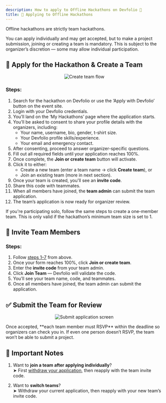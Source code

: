 ```yaml
---
description: How to apply to Offline Hackathons on Devfolio 🏢
title: 🔐 Applying to Offline Hackathons
---
```

Offline hackathons are strictly team hackathons.

<Callout type="info" title="Note">
You can apply individually and may get accepted, but to make a project submission, joining or creating a team is mandatory.  
This is subject to the organizer’s discretion — some may allow individual participation.
</Callout>


## 👥 Apply for the Hackathon & Create a Team

<p align="center">
  <img src="/assets/ScreenRecording2025-05-20at4.09.05PM-ezgif.com-video-to-gif-converter.gif" alt="Create team flow" />
</p>

### Steps:

1. Search for the hackathon on Devfolio or use the ‘Apply with Devfolio’ button on the event site.
2. Login with your Devfolio credentials.
3. You’ll land on the ‘My Hackathons’ page where the application starts.
4. You’ll be asked to consent to share your profile details with the organizers, including:
   - Your name, username, bio, gender, t-shirt size.
   - Your Devfolio profile skills/experience.
   - Your email and emergency contact.
5. After consenting, proceed to answer organizer-specific questions.
6. Fill out all required fields until your application reaches 100%.
7. Once complete, the **Join or create team** button will activate.
8. Click it to either:
   - Create a new team (enter a team name → click **Create team**), or  
   - Join an existing team (more in next section).
9. Once your team is created, you'll see an **invite code**.
10. Share this code with teammates.
11. When all members have joined, the **team admin** can submit the team application.
12. The team’s application is now ready for organizer review.

<Callout type="info" title="Solo Participants">
If you're participating solo, follow the same steps to create a one-member team.  
This is only valid if the hackathon’s minimum team size is set to 1.
</Callout>

## 👯 Invite Team Members

### Steps:

1. Follow [steps 1–7](#apply-for-the-hackathon--create-a-team) from above.
2. Once your form reaches 100%, click **Join or create team**.
3. Enter the **invite code** from your team admin.
4. Click **Join Team** — Devfolio will validate the code.
5. You’ll see your team name, code, and teammates.
6. Once all members have joined, the team admin can submit the application.

## ✅ Submit the Team for Review

<p align="center">
  <img src="/assets/Application (1).png" alt="Submit application screen" />
</p>

<Callout type="warning" title="Important!">
Once accepted, **each team member must RSVP** within the deadline so organizers can check you in.  
If even one person doesn’t RSVP, the team won’t be able to submit a project.
</Callout>

## 📌 Important Notes

1. Want to **join a team after applying individually**?  
   ➤ First [withdraw your application](withdrawing-your-hackathon-application/), then reapply with the team invite code.

2. Want to **switch teams**?  
   ➤ Withdraw your current application, then reapply with your new team’s invite code.

